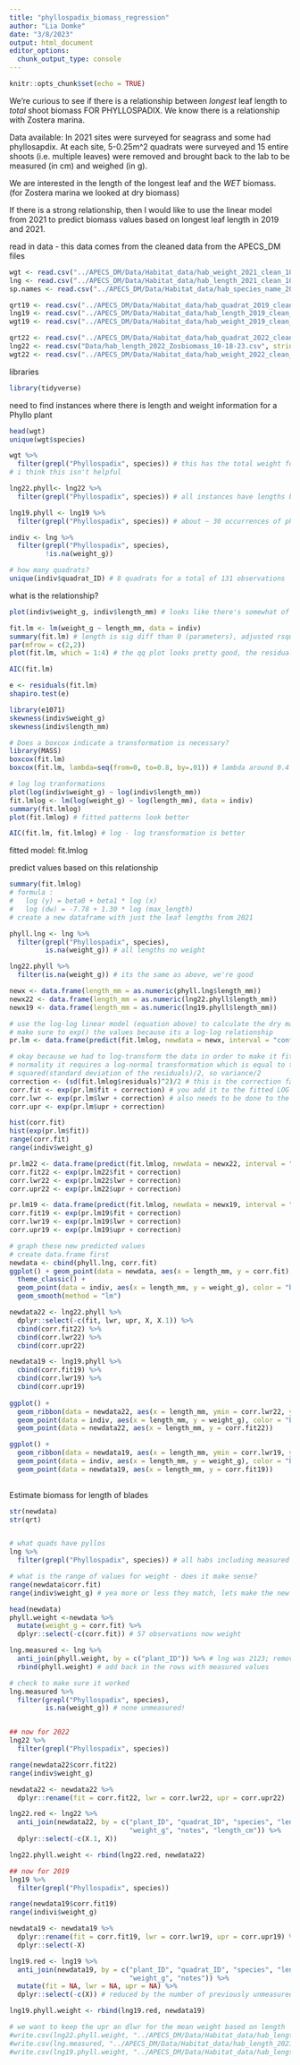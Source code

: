 ```yaml
---
title: "phyllospadix_biomass_regression"
author: "Lia Domke"
date: "3/8/2023"
output: html_document
editor_options: 
  chunk_output_type: console
---
```


```r
knitr::opts_chunk$set(echo = TRUE)
```

We're curious to see if there is a relationship between *longest* leaf length to *total* shoot biomass FOR PHYLLOSPADIX. We know there is a relationship with Zostera marina. 

Data available: In 2021 sites were surveyed for seagrass and some had phyllosapdix. At each site, 5-0.25m^2 quadrats were surveyed and 15 entire shoots (i.e. multiple leaves) were removed and brought back to the lab to be measured (in cm) and weighed (in g). 

We are interested in the length of the longest leaf and the *WET* biomass. (for Zostera marina we looked at dry biomass)

If there is a strong relationship, then I would like to use the linear model from 2021 to predict biomass values based on longest leaf length in 2019 and 2021.

read in data
- this data comes from the cleaned data from the APECS_DM files
```r
wgt <- read.csv("../APECS_DM/Data/Habitat_data/hab_weight_2021_clean_10-11-22.csv", stringsAsFactors=F, header = T)
lng <- read.csv("../APECS_DM/Data/Habitat_data/hab_length_2021_clean_10-11-22.csv", stringsAsFactors=F, header =T)
sp.names <- read.csv("../APECS_DM/Data/Habitat_data/hab_species_name_2021_9-27-22.csv", stringsAsFactors=F, header =T)

qrt19 <- read.csv("../APECS_DM/Data/Habitat_data/hab_quadrat_2019_clean_10-11-22.csv", stringsAsFactors=F, header =T)
lng19 <- read.csv("../APECS_DM/Data/Habitat_data/hab_length_2019_clean_10-11-22.csv")
wgt19 <- read.csv("../APECS_DM/Data/Habitat_data/hab_weight_2019_clean_10-11-22.csv")

qrt22 <- read.csv("../APECS_DM/Data/Habitat_data/hab_quadrat_2022_clean_3-14-23.csv", stringsAsFactors=F, header =T)
lng22 <- read.csv("Data/hab_length_2022_Zosbiomass_10-18-23.csv", stringsAsFactors= F, head = T)
wgt22 <- read.csv("../APECS_DM/Data/Habitat_data/hab_weight_2022_clean_3-14-23.csv", stringsAsFactors= F, header =T)

```

libraries
```r
library(tidyverse)
```


need to find instances where there is length and weight information for a Phyllo plant
```r
head(wgt)
unique(wgt$species)

wgt %>%
  filter(grepl("Phyllospadix", species)) # this has the total weight for all phyllospadix plants collect (in total) by quadrat,
# i think this isn't helpful

lng22.phyll<- lng22 %>%
  filter(grepl("Phyllospadix", species)) # all instances have lengths but no weights in 2022 

lng19.phyll <- lng19 %>%
  filter(grepl("Phyllospadix", species)) # about ~ 30 occurrences of phyllospadix without weights in 2019

indiv <- lng %>%
  filter(grepl("Phyllospadix", species),
         !is.na(weight_g))

# how many quadrats?
unique(indiv$quadrat_ID) # 8 quadrats for a total of 131 observations
```

what is the relationship?
```r
plot(indiv$weight_g, indiv$length_mm) # looks like there's somewhat of a relationship

fit.lm <- lm(weight_g ~ length_mm, data = indiv)
summary(fit.lm) # length is sig diff than 0 (parameters), adjusted rsquared is 0.75 pretty good
par(mfrow = c(2,2))
plot(fit.lm, which = 1:4) # the qq plot looks pretty good, the residuals look like the spread does increase some across the fitted values. potential outliers at 50 and 55, with 50 looking parituclarily influenctial. 

AIC(fit.lm)

e <- residuals(fit.lm)
shapiro.test(e)

library(e1071)
skewness(indiv$weight_g)
skewness(indiv$length_mm)

# Does a boxcox indicate a transformation is necessary? 
library(MASS)
boxcox(fit.lm)
boxcox(fit.lm, lambda=seq(from=0, to=0.8, by=.01)) # lambda around 0.4

# log log tranformations
plot(log(indiv$weight_g) ~ log(indiv$length_mm))
fit.lmlog <- lm(log(weight_g) ~ log(length_mm), data = indiv)
summary(fit.lmlog)
plot(fit.lmlog) # fitted patterns look better

AIC(fit.lm, fit.lmlog) # log - log transformation is better
```

fitted model:
fit.lmlog

 predict values based on this relationship


```r
summary(fit.lmlog)
# formula :
#   log (y) = beta0 + beta1 * log (x) 
#   log (dw) = -7.78 + 1.30 * log (max_length) 
# create a new dataframe with just the leaf lengths from 2021

phyll.lng <- lng %>%
  filter(grepl("Phyllospadix", species),
         is.na(weight_g)) # all lengths no weight

lng22.phyll %>%
  filter(is.na(weight_g)) # its the same as above, we're good

newx <- data.frame(length_mm = as.numeric(phyll.lng$length_mm))
newx22 <- data.frame(length_mm = as.numeric(lng22.phyll$length_mm))
newx19 <- data.frame(length_mm = as.numeric(lng19.phyll$length_mm))

# use the log-log linear model (equation above) to calculate the dry mass of the shoot with 95% CI 
# make sure to exp() the values because its a log-log relationship
pr.lm <- data.frame(predict(fit.lmlog, newdata = newx, interval = "confidence", level = 0.95))

# okay because we had to log-transform the data in order to make it fit 
# normality it requires a log-normal transformation which is equal to the 
# squared(standard deviation of the residuals)/2, so variance/2
correction <- (sd(fit.lmlog$residuals)^2)/2 # this is the correction factor
corr.fit <- exp(pr.lm$fit + correction) # you add it to the fitted LOG SPACE and then exponentiate it
corr.lwr <- exp(pr.lm$lwr + correction) # also needs to be done to the confidence intervals
corr.upr <- exp(pr.lm$upr + correction)

hist(corr.fit)
hist(exp(pr.lm$fit))
range(corr.fit) 
range(indiv$weight_g)

pr.lm22 <- data.frame(predict(fit.lmlog, newdata = newx22, interval = "confidence", level = 0.95))
corr.fit22 <- exp(pr.lm22$fit + correction)
corr.lwr22 <- exp(pr.lm22$lwr + correction)
corr.upr22 <- exp(pr.lm22$upr + correction)

pr.lm19 <- data.frame(predict(fit.lmlog, newdata = newx19, interval = "confidence", level = 0.95))
corr.fit19 <- exp(pr.lm19$fit + correction)
corr.lwr19 <- exp(pr.lm19$lwr + correction)
corr.upr19 <- exp(pr.lm19$upr + correction)

# graph these new predicted values
# create data.frame first
newdata <- cbind(phyll.lng, corr.fit)
ggplot() + geom_point(data = newdata, aes(x = length_mm, y = corr.fit), color = "green") + 
  theme_classic() + 
  geom_point(data = indiv, aes(x = length_mm, y = weight_g), color = "blue") +
  geom_smooth(method = "lm")

newdata22 <- lng22.phyll %>%
  dplyr::select(-c(fit, lwr, upr, X, X.1)) %>%
  cbind(corr.fit22) %>%
  cbind(corr.lwr22) %>%
  cbind(corr.upr22)

newdata19 <- lng19.phyll %>%
  cbind(corr.fit19) %>%
  cbind(corr.lwr19) %>%
  cbind(corr.upr19)
  
ggplot() + 
  geom_ribbon(data = newdata22, aes(x = length_mm, ymin = corr.lwr22, ymax = corr.upr22), fill = "gray")+
  geom_point(data = indiv, aes(x = length_mm, y = weight_g), color = "blue") +
  geom_point(data = newdata22, aes(x = length_mm, y = corr.fit22))

ggplot() + 
  geom_ribbon(data = newdata19, aes(x = length_mm, ymin = corr.lwr19, ymax = corr.upr19), fill = "gray")+
  geom_point(data = indiv, aes(x = length_mm, y = weight_g), color = "blue") +
  geom_point(data = newdata19, aes(x = length_mm, y = corr.fit19))
  
```

Estimate biomass for length of blades
```r
str(newdata)
str(qrt)


# what quads have pyllos
lng %>%
  filter(grepl("Phyllospadix", species)) # all habs including measured and unmeasured, 188 observations

# what is the range of values for weight - does it make sense?
range(newdata$corr.fit)
range(indiv$weight_g) # yea more or less they match, lets make the new data the weight data now. 

head(newdata)
phyll.weight <-newdata %>%
  mutate(weight_g = corr.fit) %>%
  dplyr::select(-c(corr.fit)) # 57 observations now weight

lng.measured <- lng %>%
  anti_join(phyll.weight, by = c("plant_ID")) %>% # lng was 2123; removed the unmeasured phyll = 2066
  rbind(phyll.weight) # add back in the rows with measured values

# check to make sure it worked
lng.measured %>%
  filter(grepl("Phyllospadix", species),
         is.na(weight_g)) # none unmeasured!


## now for 2022
lng22 %>%
  filter(grepl("Phyllospadix", species))

range(newdata22$corr.fit22)
range(indiv$weight_g)

newdata22 <- newdata22 %>%
  dplyr::rename(fit = corr.fit22, lwr = corr.lwr22, upr = corr.upr22)

lng22.red <- lng22 %>%
  anti_join(newdata22, by = c("plant_ID", "quadrat_ID", "species", "length_mm", 
                              "weight_g", "notes", "length_cm")) %>%
  dplyr::select(-c(X.1, X))

lng22.phyll.weight <- rbind(lng22.red, newdata22)

## now for 2019
lng19 %>%
  filter(grepl("Phyllospadix", species))

range(newdata19$corr.fit19)
range(indivi$weight_g)

newdata19 <- newdata19 %>%
  dplyr::rename(fit = corr.fit19, lwr = corr.lwr19, upr = corr.upr19) %>%
  dplyr::select(-X)

lng19.red <- lng19 %>%
  anti_join(newdata19, by = c("plant_ID", "quadrat_ID", "species", "length_mm", 
                              "weight_g", "notes")) %>%
  mutate(fit = NA, lwr = NA, upr = NA) %>%
  dplyr::select(-c(X)) # reduced by the number of previously unmeasured phyllospadix (n = 30)

lng19.phyll.weight <- rbind(lng19.red, newdata19)

# we want to keep the upr an dlwr for the mean weight based on length 
#write.csv(lng22.phyll.weight, "../APECS_DM/Data/Habitat_data/hab_length_2022_clean_biomass_10-9-23.csv")
#write.csv(lng.measured, "../APECS_DM/Data/Habitat_data/hab_length_2021_measuredphyllo_10-9-23.csv")
#write.csv(lng19.phyll.weight, "../APECS_DM/Data/Habitat_data/hab_length_2019_measuredphyllo_2-7-24.csv")
```